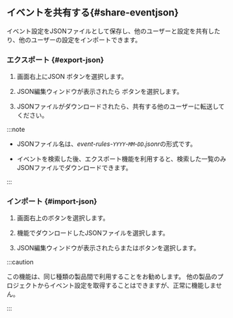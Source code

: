 ## <Cmdname sid={props.sid} />イベントを共有する{#share-eventjson}

<Cmdname sid={props.sid} />イベント設定をJSONファイルとして保存し、他のユーザーと設定を共有したり、他のユーザーの設定をインポートできます。

### エクスポート {#export-json}

1. 画面右上に<span class="uitext">JSON</span> <LinkImage img="ico-export.svg" className="ico" />ボタンを選択します。 

2. JSON編集ウィンドウが表示されたら<LinkImage img="ico-export.svg" className="ico" /> <Cmdname sid="export" className="uitext" />ボタンを選択します。

3. JSONファイルがダウンロードされたら、共有する他のユーザーに転送してください。

:::note

- JSONファイル名は、*event-rules-`YYYY`-`MM`-`DD`.jsonr*の形式です。

- イベントを検索した後、エクスポート機能を利用すると、検索した一覧のみJSONファイルでダウンロードできます。

:::

### インポート {#import-json}

1. 画面右上の<LinkImage img="ico-import.svg" className="ico" />ボタンを選択します。

2. <Cmdname sid="export" className="uitext" />機能でダウンロードしたJSONファイルを選択します。

3. JSON編集ウィンドウが表示されたら<Cmdname sid="add_to_list" className="uitext" />または<Cmdname sid="overwrite" className="uitext" />ボタンを選択します。

:::caution

この機能は、同じ種類の製品間で利用することをお勧めします。 他の製品のプロジェクトからイベント設定を取得することはできますが、正常に機能しません。

:::
